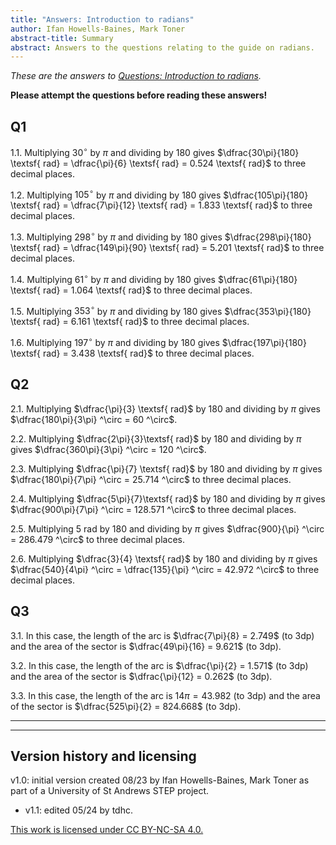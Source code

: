 ```yaml
---
title: "Answers: Introduction to radians"
author: Ifan Howells-Baines, Mark Toner
abstract-title: Summary
abstract: Answers to the questions relating to the guide on radians.
---
```


*These are the answers to [Questions: Introduction to radians](../questions/qs-radians.qmd).*

**Please attempt the questions before reading these answers!**

## Q1 {-}

1.1. Multiplying $30^\circ$ by $\pi$ and dividing by $180$ gives $\dfrac{30\pi}{180} \textsf{ rad} = \dfrac{\pi}{6} \textsf{ rad} = 0.524 \textsf{ rad}$ to three decimal places.
 

1.2. Multiplying $105^\circ$ by $\pi$ and dividing by $180$ gives $\dfrac{105\pi}{180} \textsf{ rad} = \dfrac{7\pi}{12} \textsf{ rad} = 1.833 \textsf{ rad}$ to three decimal places.
 

1.3. Multiplying $298^\circ$ by $\pi$ and dividing by $180$ gives $\dfrac{298\pi}{180} \textsf{ rad} = \dfrac{149\pi}{90} \textsf{ rad} = 5.201 \textsf{ rad}$ to three decimal places.
 

1.4. Multiplying $61^\circ$ by $\pi$ and dividing by $180$ gives $\dfrac{61\pi}{180} \textsf{ rad} = 1.064 \textsf{ rad}$ to three decimal places.
 

1.5. Multiplying $353^\circ$ by $\pi$ and dividing by $180$ gives $\dfrac{353\pi}{180} \textsf{ rad} = 6.161 \textsf{ rad}$ to three decimal places.
 

1.6. Multiplying $197^\circ$ by $\pi$ and dividing by $180$ gives $\dfrac{197\pi}{180} \textsf{ rad} = 3.438 \textsf{ rad}$ to three decimal places.
 

## Q2 {-}

2.1. Multiplying $\dfrac{\pi}{3} \textsf{ rad}$ by $180$ and dividing by $\pi$ gives $\dfrac{180\pi}{3\pi} ^\circ = 60 ^\circ$.
 

2.2.  Multiplying $\dfrac{2\pi}{3}\textsf{ rad}$ by $180$ and dividing by $\pi$ gives $\dfrac{360\pi}{3\pi} ^\circ = 120 ^\circ$.
 

2.3.  Multiplying $\dfrac{\pi}{7} \textsf{ rad}$ by $180$ and dividing by $\pi$ gives $\dfrac{180\pi}{7\pi} ^\circ = 25.714 ^\circ$ to three decimal places.
 

2.4.  Multiplying $\dfrac{5\pi}{7}\textsf{ rad}$ by $180$ and dividing by $\pi$ gives $\dfrac{900\pi}{7\pi} ^\circ = 128.571 ^\circ$ to three decimal places.
 

2.5.  Multiplying $5\textsf{ rad}$ by $180$ and dividing by $\pi$ gives $\dfrac{900}{\pi} ^\circ = 286.479 ^\circ$ to three decimal places.
 

2.6. Multiplying $\dfrac{3}{4} \textsf{ rad}$ by $180$ and dividing by $\pi$ gives $\dfrac{540}{4\pi} ^\circ = \dfrac{135}{\pi} ^\circ = 42.972 ^\circ$ to three decimal places.
 

## Q3 {-}

3.1. In this case, the length of the arc is $\dfrac{7\pi}{8} = 2.749$ (to 3dp) and the area of the sector is $\dfrac{49\pi}{16} = 9.621$ (to 3dp).
 

3.2. In this case, the length of the arc is $\dfrac{\pi}{2} = 1.571$ (to 3dp) and the area of the sector is $\dfrac{\pi}{12} = 0.262$ (to 3dp).
 

3.3. In this case, the length of the arc is $14\pi = 43.982$ (to 3dp) and the area of the sector is $\dfrac{525\pi}{2} = 824.668$ (to 3dp).

---

---

## Version history and licensing {-}

v1.0: initial version created 08/23 by Ifan Howells-Baines, Mark Toner as part of a University of St Andrews STEP project.

  - v1.1: edited 05/24 by tdhc.

[This work is licensed under CC BY-NC-SA 4.0.](https://creativecommons.org/licenses/by-nc-sa/4.0/?ref=chooser-v1)
